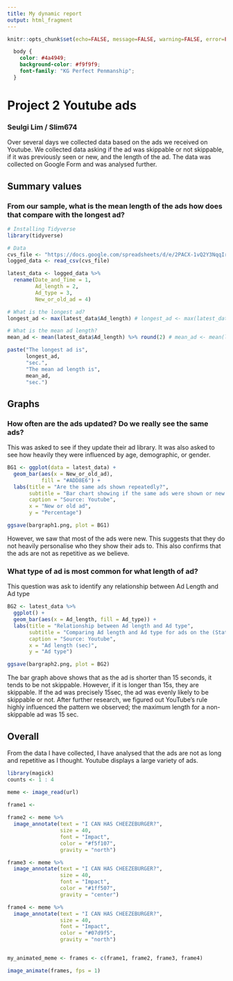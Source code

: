 ```yaml
---
title: My dynamic report
output: html_fragment
---
```


```r
knitr::opts_chunk$set(echo=FALSE, message=FALSE, warning=FALSE, error=FALSE)

```

```css
  body {
    color: #4a4949;
    background-color: #f9f9f9;
    font-family: "KG Perfect Penmanship";
  }

```
# Project 2 Youtube ads
### Seulgi Lim / Slim674

Over several days we collected data based on the ads we received on Youtube. We collected data asking if the ad was skippable or not skippable, if it was previously seen or new, and the length of the ad. The data was collected on Google Form and was analysed further.

## Summary values
### From our sample, what is the mean length of the ads how does that compare with the longest ad?

```r
# Installing Tidyverse
library(tidyverse)

# Data
cvs_file <- "https://docs.google.com/spreadsheets/d/e/2PACX-1vQ2Y3NqqIrURCjuTCuH4imN6OJmCdzT0UP4_gwux7oOx43LrwrpS5gVCayY-pShcMSNi9nns6XspPXW/pub?gid=296879182&single=true&output=csv"
logged_data <- read_csv(cvs_file)

latest_data <- logged_data %>% 
  rename(Date_and_Time = 1, 
         Ad_length = 2,
         Ad_type = 3,
         New_or_old_ad = 4)

# What is the longest ad?
longest_ad <- max(latest_data$Ad_length) # longest_ad <- max(latest_data$Ad_length)

# What is the mean ad length?
mean_ad <- mean(latest_data$Ad_length) %>% round(2) # mean_ad <- mean(latest_data$Ad_length) %>% round(2)

paste("The longest ad is", 
      longest_ad, 
      "sec.", 
      "The mean ad length is",
      mean_ad,
      "sec.")
```
## Graphs
### How often are the ads updated? Do we really see the same ads?
This was asked to see if they update their ad library. It was also asked to see how heavily they were influenced by age, demographic, or gender. 
```r
BG1 <- ggplot(data = latest_data) +
  geom_bar(aes(x = New_or_old_ad),
           fill = "#ADD8E6") +
  labs(title = "Are the same ads shown repeatedly?",
       subtitle = "Bar chart showing if the same ads were shown or new ads in sample(Stats220P2)",
       caption = "Source: Youtube",
       x = "New or old ad",
       y = "Percentage")

ggsave(bargraph1.png, plot = BG1)
```

However, we saw that most of the ads were new. This suggests that they do not heavily personalise who they show their ads to. This also confirms that the ads are not as repetitive as we believe.  

### What type of ad is most common for what length of ad?

This question was ask to identify any relationship between Ad Length and Ad type 

```r
BG2 <- latest_data %>%
  ggplot() +
  geom_bar(aes(x = Ad_length, fill = Ad_type)) +
  labs(title = "Relationship between Ad length and Ad type",
       subtitle = "Comparing Ad length and Ad type for ads on the (Stats220P2)",
       caption = "Source: Youtube",
       x = "Ad length (sec)",
       y = "Ad type")

ggsave(bargraph2.png, plot = BG2)
```

The bar graph above shows that as the ad is shorter than 15 seconds, it tends to be not skippable. However, if it is longer than 15s, they are skippable. If the ad was precisely 15sec, the ad was evenly likely to be skippable or not. After further research, we figured out YouTube's rule highly influenced the pattern we observed; the maximum length for a non-skippable ad was 15 sec. 

## Overall 
From the data I have collected, I have analysed that the ads are not as long and repetitive as I thought. Youtube displays a large variety of ads.

```r
library(magick)
counts <- 1 : 4

meme <- image_read(url)
  
frame1 <- 

frame2 <- meme %>%
  image_annotate(text = "I CAN HAS CHEEZEBURGER?",
                 size = 40, 
                 font = "Impact",
                 color = "#f5f107",
                 gravity = "north")

frame3 <- meme %>%
  image_annotate(text = "I CAN HAS CHEEZEBURGER?",
                 size = 40, 
                 font = "Impact",
                 color = "#1ff507",
                 gravity = "center")

frame4 <- meme %>%
  image_annotate(text = "I CAN HAS CHEEZEBURGER?",
                 size = 40, 
                 font = "Impact",
                 color = "#07d9f5",
                 gravity = "north")


my_animated_meme <- frames <- c(frame1, frame2, frame3, frame4)

image_animate(frames, fps = 1)
```
